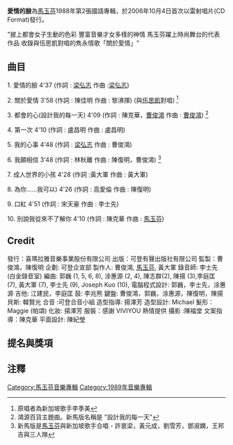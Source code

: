 {{Infobox album <!-- See Wikipedia:WikiProject_Albums -->
| name       = 愛情的臉
| type       = [[專輯|專輯]]
| artist     = [[馬玉芬|馬玉芬]]
| cover      = Paulatwoalbum.jpg
<!-- 未知參數 | background = orange -->
| released   = 2006年10月4日
| recorded   = 1989年
| genre      = 國語流行
| length     = 46:44
| label      = [[可登唱片|可登唱片]] / [[喜瑪拉雅音樂|喜瑪拉雅音樂]]
<!-- 未知參數 | number     = CD 85028 -->
| producer   = 曹俊鴻, [[馬玉芬|馬玉芬]], 黃大軍
| prev_title = [[多情會有問題|多情會有問題]]
| prev_year  = 1987
| next_title = [[最近|最近]]
| next_year  = 1990
}}
'''愛情的臉'''為[[馬玉芬|馬玉芬]]1988年第2張國語專輯，於2006年10月4日首次以雷射唱片(CD Format)發行。

"披上都會女子生動的色彩
豐富音樂才女多樣的神情
馬玉芬躍上時尚舞台的代表作品
收錄與伍思凱對唱的雋永情歌「關於愛情」"

== 曲目 ==
1. 愛情的臉 4'37 (作詞 : [[梁弘志|梁弘志]] 作曲 :[[梁弘志|梁弘志]])
	 
2. 關於愛情 3'58 (作詞 : 陳佳明 作曲 : 黎沸揮) (與[[伍思凱|伍思凱]]對唱) <ref>原唱者為新加坡歌手李季美</ref>
 	  	 
3. 都會的心(設計我的每一天) 4'09 (作詞 : 陳克華，[[曹俊鴻|曹俊鴻]] 作曲 : [[曹俊鴻|曹俊鴻]]) <ref>鴻源百貨主題曲。新馬版名稱是 "設計我的每一天"</ref>
	  
4. 第一次 4'10 (作詞 : 盧昌明 作曲 : 盧昌明)

5. 我的心事 4'48 (作詞 : [[梁弘志|梁弘志]] 作曲 : 曹俊鴻)  
	
6. 我願相信 3'48 (作詞 : 林秋離 作曲 : 陳復明，曹俊鴻) <ref> 新馬版是[[馬玉芬|馬玉芬]]與新加坡歌手合唱 - 許褱梁，黃元成，劉雪芳，鄧淑嫻，王邦吉與三人隊</ref>
	  	 
7. 成人世界的小孩 4'28 (作詞 :黃大軍  作曲 : 黃大軍)

8. 為你......我可以) 4'26 (作詞 : 高愛倫 作曲 : 陳復明)
	
9. 口紅 4'51 (作詞 : 宋天豪 作曲 : 李士先)
 	 
10. 別說我從來不了解你 4'10 (作詞 : 陳克華 作曲 : [[馬玉芬|馬玉芬]])

==Credit==
發行：喜瑪拉雅音樂事業股份有限公司 出版：可登有聲出版社有限公司 監製：曹俊鴻，陳復明 企劃: 可登企宣部  製作人: 曹俊鴻, [[馬玉芬|馬玉芬]], 黃大軍 錄音師: 李士先 (白金錄音室) 編曲: 郭巍 (1, 5, 6, 8), 涂惠源 (2, 4), 陳志群(2), 陳揚 (3),李庭匡 (7), 黃大軍 (7), 李士先 (9), Joseph Kuo (10), 電腦程式設計: 郭巍，李士先，涂惠源 吉他: 江建民，李庭匡 鼓: 李兆熊 鍵盤: 曹俊鴻，郭巍，涂惠源，陳復明，陳揚 貝斯: 韓賢光  合音 :可登合音小組 造型指導: 揚澤芳 造型設計: Michael 髮形：Maggie (帕頌) 化妝: 揚澤芳 服裝：感謝 VIVIYOU 熱情提供 攝影 :陳福堂 文案指導：陳克華 平面設計: 陳紀瑩

==提名與獎項==

==注釋==
{{reflist|2}}


[[Category:馬玉芬音樂專輯|Category:馬玉芬音樂專輯]]
[[Category:1989年音樂專輯|Category:1989年音樂專輯]]